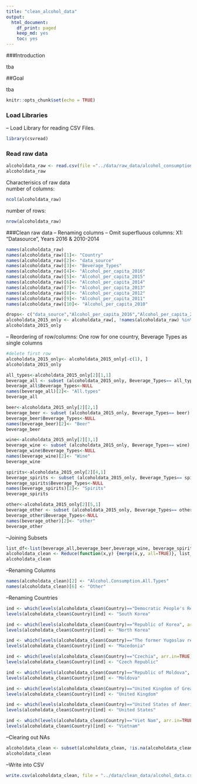 ```yaml
---
title: "clean_alcohol_data"
output: 
  html_document:
    df_print: paged
    keep_md: yes
    toc: yes
---
```


###Introduction

tba

##Goal

tba

```r
knitr::opts_chunk$set(echo = TRUE)
```

### Load Libraries

-- Load Library for reading CSV Files.

```r
library(csvread)
```

### Read raw data

```r
alcoholdata_raw <- read.csv(file ="../data/raw_data/alcohol_consumption.csv", header = TRUE)
alcoholdata_raw


```
Characterisics of raw data  
number of columns:  

```r
ncol(alcoholdata_raw)
```
number of rows:  

```r
nrow(alcoholdata_raw)
```

###Clean raw data
-- Renaming columns
-- Omit superfluous columns: X1: "Datasource", Years 2016 & 2010-2014

```r
names(alcoholdata_raw)
names(alcoholdata_raw)[1]<- "Country"
names(alcoholdata_raw)[2]<- "data_source"
names(alcoholdata_raw)[3]<- "Beverage_Types"
names(alcoholdata_raw)[4]<- "Alcohol_per_capita_2016"
names(alcoholdata_raw)[5]<- "Alcohol_per_capita_2015"
names(alcoholdata_raw)[6]<- "Alcohol_per_capita_2014"
names(alcoholdata_raw)[7]<- "Alcohol_per_capita_2013"
names(alcoholdata_raw)[8]<- "Alcohol_per_capita_2012"
names(alcoholdata_raw)[9]<- "Alcohol_per_capita_2011"
names(alcoholdata_raw)[10]<- "Alcohol_per_capita_2010"

drops<- c("data_source","Alcohol_per_capita_2016","Alcohol_per_capita_2014","Alcohol_per_capita_2013","Alcohol_per_capita_2012","Alcohol_per_capita_2011","Alcohol_per_capita_2010")
alcoholdata_2015_only <- alcoholdata_raw[, !names(alcoholdata_raw) %in% drops]
alcoholdata_2015_only 

```

-- Reordering of row/columns: One row for one country, Beverage Types as single columns
```r
#delete first row
alcoholdata_2015_only<- alcoholdata_2015_only[-c(1), ]
alcoholdata_2015_only

```

```r
all_types<-alcoholdata_2015_only[2][1,1]
beverage_all <- subset (alcoholdata_2015_only, Beverage_Types== all_types)
beverage_all$Beverage_Types<-NULL
names(beverage_all)[2]<- "All.types"
beverage_all

```

```r
beer<-alcoholdata_2015_only[2][2,1]
beverage_beer <- subset (alcoholdata_2015_only, Beverage_Types== beer)
beverage_beer$Beverage_Types<-NULL
names(beverage_beer)[2]<- "Beer"
beverage_beer

```

```r
wine<-alcoholdata_2015_only[2][3,1]
beverage_wine <- subset (alcoholdata_2015_only, Beverage_Types== wine)
beverage_wine$Beverage_Types<-NULL
names(beverage_wine)[2]<- "Wine"
beverage_wine

```

```r
spirits<-alcoholdata_2015_only[2][4,1]
beverage_spirits <- subset (alcoholdata_2015_only, Beverage_Types== spirits)
beverage_spirits$Beverage_Types<-NULL
names(beverage_spirits)[2]<- "Spirits"
beverage_spirits

```

```r
other<-alcoholdata_2015_only[2][5,1]
beverage_other <- subset (alcoholdata_2015_only, Beverage_Types== other)
beverage_other$Beverage_Types<-NULL
names(beverage_other)[2]<- "other"
beverage_other

```

--Joining Subsets
```r
list_df<-list(beverage_all,beverage_beer,beverage_wine, beverage_spirits,beverage_other)
alcoholdata_clean <- Reduce(function(x,y) {merge(x,y, all=TRUE)}, list_df)
alcoholdata_clean

```
--Renaming Columns

```r
names(alcoholdata_clean)[2] <- "Alcohol.Consumption.All.Types"
names(alcoholdata_clean)[6] <- "Other"
```

--Renaming Countries

```r

ind <- which(levels(alcoholdata_clean$Country)=="Democratic People's Republic of Korea", arr.in=TRUE)
levels(alcoholdata_clean$Country)[ind] <- "South Korea"

ind <- which(levels(alcoholdata_clean$Country)=="Republic of Korea", arr.in=TRUE)
levels(alcoholdata_clean$Country)[ind] <- "North Korea"

ind <- which(levels(alcoholdata_clean$Country)=="The former Yugoslav republic of Macedonia", arr.in=TRUE)
levels(alcoholdata_clean$Country)[ind] <- "Macedonia"

ind <- which(levels(alcoholdata_clean$Country)=="Czechia", arr.in=TRUE)
levels(alcoholdata_clean$Country)[ind] <- "Czech Republic"

ind <- which(levels(alcoholdata_clean$Country)=="Republic of Moldova", arr.in=TRUE)
levels(alcoholdata_clean$Country)[ind] <- "Moldova"

ind <- which(levels(alcoholdata_clean$Country)=="United Kingdom of Great Britain and Northern Ireland", arr.in=TRUE)
levels(alcoholdata_clean$Country)[ind] <- "United Kingdom"

ind <- which(levels(alcoholdata_clean$Country)=="United States of America", arr.in=TRUE)
levels(alcoholdata_clean$Country)[ind] <- "United States"

ind <- which(levels(alcoholdata_clean$Country)=="Viet Nam", arr.in=TRUE)
levels(alcoholdata_clean$Country)[ind] <- "Vietnam"

```

--Clearing out NAs
```r
alcoholdata_clean <- subset(alcoholdata_clean, !is.na(alcoholdata_clean$Alcohol.Consumption.All.Types) & !is.na(alcoholdata_clean$Wine) & !is.na(alcoholdata_clean$Beer))
alcoholdata_clean

```
--Write into CSV

```r
write.csv(alcoholdata_clean, file = "../data/clean_data/alcohol_data.csv",row.names=FALSE, na="", col.names = TRUE)

```
